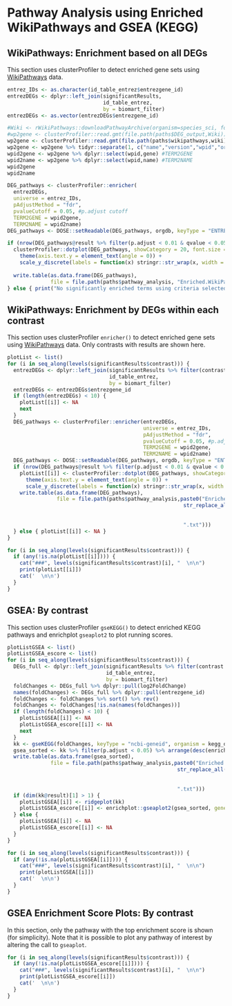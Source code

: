 # Pathway Analysis using Enriched WikiPathways and GSEA (KEGG)

## WikiPathways: Enrichment based on all DEGs

This section uses clusterProfiler to detect enriched gene sets using [WikiPathways](https://www.wikipathways.org/) data.  

```r
entrez_IDs <- as.character(id_table_entrez$entrezgene_id)
entrezDEGs <- dplyr::left_join(significantResults,
                               id_table_entrez,
                               by = biomart_filter)
entrezDEGs <- as.vector(entrezDEGs$entrezgene_id)

#Wiki <- rWikiPathways::downloadPathwayArchive(organism=species_sci, format = "gmt", destpath = paths$DEG_output, date="20210310")
#wp2gene <- clusterProfiler::read.gmt(file.path(paths$DEG_output,Wiki))
wp2gene <- clusterProfiler::read.gmt(file.path(paths$wikipathways,wiki))
wp2gene <- wp2gene %>% tidyr::separate(1, c("name","version","wpid","org"), "%")
wpid2gene <- wp2gene %>% dplyr::select(wpid,gene) #TERM2GENE
wpid2name <- wp2gene %>% dplyr::select(wpid,name) #TERM2NAME
wpid2gene
wpid2name

DEG_pathways <- clusterProfiler::enricher(
  entrezDEGs,
  universe = entrez_IDs,
  pAdjustMethod = "fdr",
  pvalueCutoff = 0.05, #p.adjust cutoff
  TERM2GENE = wpid2gene,
  TERM2NAME = wpid2name)
DEG_pathways <- DOSE::setReadable(DEG_pathways, orgdb, keyType = "ENTREZID")

if (nrow(DEG_pathways@result %>% filter(p.adjust < 0.01 & qvalue < 0.05)) > 1) {
  clusterProfiler::dotplot(DEG_pathways, showCategory = 20, font.size = 9)  +
    theme(axis.text.y = element_text(angle = 0)) +
    scale_y_discrete(labels = function(x) stringr::str_wrap(x, width = 30))
  
  write.table(as.data.frame(DEG_pathways),
              file = file.path(paths$pathway_analysis, "Enriched.WikiPathways.txt"))
} else { print("No significantly enriched terms using criteria selected") }
```

## WikiPathways: Enrichment by DEGs within each contrast {.tabset .tabset-fade}

This section uses clusterProfiler `enricher()` to detect enriched gene sets using [WikiPathways](https://www.wikipathways.org/) data. Only contrasts with results are shown here.  

```r
plotList <- list()
for (i in seq_along(levels(significantResults$contrast))) {
  entrezDEGs <- dplyr::left_join(significantResults %>% filter(contrast == levels(significantResults$contrast)[i]),
                                 id_table_entrez,
                                 by = biomart_filter)
  entrezDEGs <- entrezDEGs$entrezgene_id
  if (length(entrezDEGs) < 10) {
    plotList[[i]] <- NA
    next
  }
  DEG_pathways <- clusterProfiler::enricher(entrezDEGs,
                                            universe = entrez_IDs,
                                            pAdjustMethod = "fdr",
                                            pvalueCutoff = 0.05, #p.adjust cutoff
                                            TERM2GENE = wpid2gene,
                                            TERM2NAME = wpid2name)
  DEG_pathways <- DOSE::setReadable(DEG_pathways, orgdb, keyType = "ENTREZID")
  if (nrow(DEG_pathways@result %>% filter(p.adjust < 0.01 & qvalue < 0.05)) > 1) {
    plotList[[i]] <- clusterProfiler::dotplot(DEG_pathways, showCategory = 20, font.size = 9)  +
      theme(axis.text.y = element_text(angle = 0)) +
      scale_y_discrete(labels = function(x) stringr::str_wrap(x, width = 30))
    write.table(as.data.frame(DEG_pathways),
                file = file.path(paths$pathway_analysis,paste0("Enriched.WikiPathways.",
                                                         str_replace_all(levels(significantResults$contrast)[i],
                                                                         " ",
                                                                         "_"),
                                                         ".txt")))
  } else { plotList[[i]] <- NA }
}
```

```r
for (i in seq_along(levels(significantResults$contrast))) {
  if (any(!is.na(plotList[[i]]))) {
    cat("###", levels(significantResults$contrast)[i], "  \n\n")
    print(plotList[[i]])
    cat('  \n\n')
  }
}

```

## GSEA: By contrast {.tabset .tabset-fade}

This section uses clusterProfiler `gseKEGG()` to detect enriched KEGG pathways and enrichplot `gseaplot2` to plot running scores.

```r
plotListGSEA <- list()
plotListGSEA_escore <- list()
for (i in seq_along(levels(significantResults$contrast))) {
  DEGs_full <- dplyr::left_join(significantResults %>% filter(contrast ==  levels(significantResults$contrast)[i]),
                                id_table_entrez,
                                by = biomart_filter)
  foldChanges <- DEGs_full %>% dplyr::pull(log2FoldChange)
  names(foldChanges) <- DEGs_full %>% dplyr::pull(entrezgene_id)
  foldChanges <- foldChanges %>% sort() %>% rev()
  foldChanges <- foldChanges[!is.na(names(foldChanges))]
  if (length(foldChanges) < 10) {
    plotListGSEA[[i]] <- NA
    plotListGSEA_escore[[i]] <- NA
    next
  }
  kk <- gseKEGG(foldChanges, keyType = "ncbi-geneid", organism = kegg_organism)
  gsea_sorted <- kk %>% filter(p.adjust < 0.05) %>% arrange(desc(enrichmentScore))
  write.table(as.data.frame(gsea_sorted),
              file = file.path(paths$pathway_analysis,paste0("Enriched.KEGG_Pathways.",
                                                       str_replace_all(levels(significantResults$contrast)[i],
                                                                       " ",
                                                                       "_"),
                                                       ".txt")))
  if (dim(kk@result)[1] > 1) {
    plotListGSEA[[i]] <- ridgeplot(kk)
    plotListGSEA_escore[[i]] <- enrichplot::gseaplot2(gsea_sorted, geneSetID = c(seq_along(gsea_sorted$ID)))
  } else {
    plotListGSEA[[i]] <- NA
    plotListGSEA_escore[[i]] <- NA
  }
}
```

```r
for (i in seq_along(levels(significantResults$contrast))) {
  if (any(!is.na(plotListGSEA[[i]]))) {
    cat("###", levels(significantResults$contrast)[i], "  \n\n")
    print(plotListGSEA[[i]])
    cat('  \n\n')
  }
}
```

## GSEA Enrichment Score Plots: By contrast {.tabset .tabset-fade}

In this section, only the pathway with the top enrichment score is shown (for simplicity). Note that it is possible to plot any pathway of interest by altering the call to `gseaplot`.

```r
for (i in seq_along(levels(significantResults$contrast))) {
  if (any(!is.na(plotListGSEA_escore[[i]]))) {
    cat("###", levels(significantResults$contrast)[i], "  \n\n")
    print(plotListGSEA_escore[[i]])
    cat('  \n\n')
  }
}
```